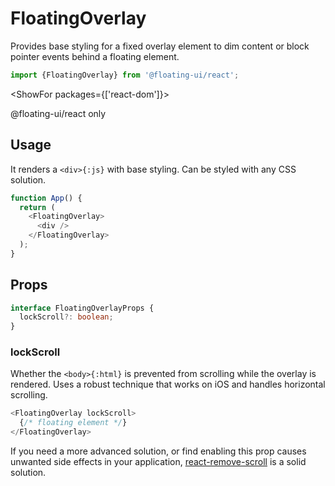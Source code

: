 <PageCard>

# FloatingOverlay

Provides base styling for a fixed overlay element to dim content
or block pointer events behind a floating element.

```js
import {FloatingOverlay} from '@floating-ui/react';
```

<ShowFor packages={['react-dom']}>

<PackageLimited>@floating-ui/react only</PackageLimited>

</ShowFor>

</PageCard>

## Usage

It renders a `<div>{:js}` with base styling. Can be styled with
any CSS solution.

```js
function App() {
  return (
    <FloatingOverlay>
      <div />
    </FloatingOverlay>
  );
}
```

## Props

```ts
interface FloatingOverlayProps {
  lockScroll?: boolean;
}
```

### lockScroll

Whether the `<body>{:html}` is prevented from scrolling while the
overlay is rendered. Uses a robust technique that works on iOS
and handles horizontal scrolling.

```js
<FloatingOverlay lockScroll>
  {/* floating element */}
</FloatingOverlay>
```

If you need a more advanced solution, or find enabling this prop
causes unwanted side effects in your application,
[react-remove-scroll](https://www.npmjs.com/package/react-remove-scroll)
is a solid solution.
